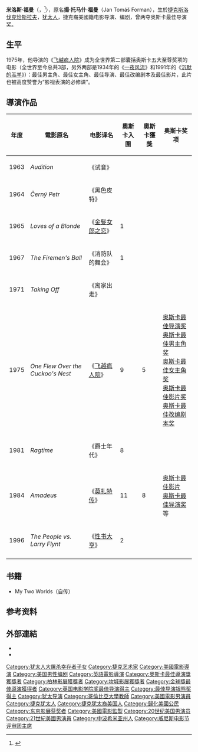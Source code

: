 {{noteTA
|G1=Movie
|1=zh-hans:米洛什;zh-hant:米洛斯;
}}
{{藝人
| 姓名 = Miloš Forman<br>米洛斯·福曼
| image = Milos Forman.jpg
| type  = 导演
| birthname= Jan Tomáš Forman
| 國籍 = {{USA}}<br>{{CZE}}
| 民族 = [[犹太人|犹太人]]
| 出生日期 = {{birth date|1932|2|18}}
| 出生地點 = {{flag|Czechoslovakia}}[[恰斯拉夫|恰斯拉夫]]
| 逝世日期 = {{death date and age|2018|4|13|1932|2|18}}
| 逝世地點 = {{USA}}[[康乃狄克州|康乃狄克州]][[丹伯里_(康乃狄克州)|丹伯里]]
| 父母 = 魯道夫·福曼（Rudolf Forman）<br>安娜·斯瓦博娃（Anna Švábová）<br>奧托·科恩（Otto Kohn，生父）
| 配偶= {{Plainlist|
*{{link-en|雅娜·布蕾喬娃|Jana Brejchová}}（1958~1962）
*維拉·克雷薩德洛娃-福曼諾娃（Věra Křesadlová-Formanová，1964~1999）
*瑪蒂娜·札博莉洛娃（Martina Zbořilová，1999.11.28~2018.4.13）
}}
| 儿女 = 第一对双胞胎仔：<br>佩特與馬泰伊（Petr & Matěj，1964~）<br>第二对双胞胎：<br>吉姆與安迪（Jim & Andy，1999~）
| 教育程度 = [[哥伦比亚大学|哥伦比亚大学]]
| IMDb = 0001232
| awards='''[[柏林影展|柏林影展]][[金熊獎|金熊獎]]'''<br>1996年 《[[性书大亨|性书大亨]]》 <br> '''[[柏林影展|柏林影展]]最佳導演銀熊獎'''<br>1999年 《[[月亮上的男人|月亮上的男人]]》<br>'''[[坎城影展|坎城影展]]評審團大獎'''<br>1971年 《[[逃家|逃家]]》
| academyawards = '''[[奧斯卡最佳導演獎|最佳導演]]'''<br>1975年 《[[飛越杜鵑窩|飛越杜鵑窩]]》<br>1984年 《[[阿瑪迪斯|阿瑪迪斯]]》
| baftaawards = '''[[英國電影學院獎最佳導演|最佳導演]]'''<br>1976年 《[[飛越杜鵑窩|飛越杜鵑窩]]》
| cesarawards='''最佳外語片'''<br>1984年 《[[阿瑪迪斯|阿瑪迪斯]]》
| goldenglobeawards = '''[[金球獎最佳導演|最佳導演]]'''<br>1975年 《[[飛越杜鵑窩|飛越杜鵑窩]]》<br>1984年 《[[阿瑪迪斯|阿瑪迪斯]]》<br>1996年 《[[性书大亨|性书大亨]]》 
| signature = Miloš Forman (signature).svg
}}

'''米洛斯·福曼'''（{{lang-cs|Miloš Forman}}，{{bd|1932年|2月18日|2018年|4月13日|catIdx=Forman}}<ref>{{cite news|title=Milos Forman, Oscar-Winning Director of 'Cuckoo's Nest' and 'Amadeus,' Dies at 86|url=https://www.hollywoodreporter.com/news/milos-forman-dead-cuckoos-nest-amadeus-director-was-86-861207|accessdate=2018-04-14|work=The Hollywood Reporter|language=en|archive-date=2018-04-14|archive-url=https://web.archive.org/web/20180414172426/https://www.hollywoodreporter.com/news/milos-forman-dead-cuckoos-nest-amadeus-director-was-86-861207|dead-url=no}}</ref>），原名'''揚·托马什·福曼'''（Jan Tomáš Forman），生於[[捷克斯洛伐克|捷克斯洛伐克]][[恰斯拉夫|恰斯拉夫]]，[[犹太人|犹太人]]，捷克裔美國籍电影导演、编剧，曾两夺奥斯卡最佳导演奖。

==生平==
1975年，他导演的《[[飞越疯人院|飞越疯人院]]》成为全世界第二部囊括奥斯卡五大至尊奖项的电影（全世界至今总共3部，另外两部是1934年的《[[一夜风流|一夜风流]]》和1991年的《[[沉默的羔羊|沉默的羔羊]]》）：最佳男主角、最佳女主角、最佳导演、最佳改编剧本及最佳影片，此片也被高度赞誉为“影视表演的必修课”。

== 導演作品 ==
{| class="wikitable"
|-
! 年度 !! 電影原名 !! 电影译名!! 奧斯卡入圍 !! 奧斯卡獲獎!! 奥斯卡奖项
|-
| 1963 || ''Audition''|| 《试音》|| || ||
|-
| 1964 || ''Černý Petr''||《黑色皮特》|| || ||
|-
| 1965 || ''Loves of a Blonde'' ||《[[金髮女郎之恋|金髮女郎之恋]]》 || 1 || || 
|-
| 1967 || ''The Firemen's Ball'' || 《消防队的舞会》|| 1 || || 
|-
| 1971 || ''Taking Off'' ||《离家出走》 || || || 
|-
| 1975 || ''One Flew Over the Cuckoo's Nest'' || 《[[飞越疯人院|飞越疯人院]]》||  9 || 5 || [[奥斯卡最佳导演奖|奥斯卡最佳导演奖]]<br>[[奥斯卡最佳男主角奖|奥斯卡最佳男主角奖]]<br>[[奥斯卡最佳女主角奖|奥斯卡最佳女主角奖]]<br>[[奥斯卡最佳影片奖|奥斯卡最佳影片奖]]<br>[[奥斯卡最佳改编剧本奖|奥斯卡最佳改编剧本奖]]
|-
| 1981 || ''Ragtime'' ||《爵士年代》 || 8 || || 
|-
| 1984 || ''Amadeus'' ||《[[莫扎特传|莫扎特传]]》|| 11 || 8 || [[奥斯卡最佳影片|奥斯卡最佳影片]]<br>[[奥斯卡最佳导演奖|奥斯卡最佳导演奖]]等
|-
| 1996 || ''The People vs. Larry Flynt''||《[[性书大亨|性书大亨]]》 ||  2 || || 
|-
|}

==书籍== 
*My Two Worlds（自传）

== 参考资料 ==
{{reflist|35em}}

== 外部連結 ==
{{Commons category|Miloš Forman}}
*{{imdb name|id=0001232|name=米洛斯·福曼}}
*{{douban people|1053561|name=米洛斯·福曼}}

{{start box}}
{{s-awards}}
{{succession prize box | '''[[法蘭西斯·柯波拉|法蘭西斯·柯波拉]]<br /> 《[[教父續集|教父續集]]》''' | '''[[約翰·艾維遜|約翰·艾維遜]]<br />《[[洛基|洛基]]》''' | [[奧斯卡最佳導演獎|奧斯卡最佳導演獎]] | 1975年<br />'''《[[飛越杜鵑窩|飛越杜鵑窩]]》'''}}
{{succession prize box | '''[[羅曼·波蘭斯基|羅曼·波蘭斯基]]<br />《[[唐人街_(電影)|唐人街]]》''' | '''[[薛尼·盧梅|薛尼·盧梅]]'''<br />《[[螢光幕後|螢光幕後]]》 | [[金球獎最佳導演|金球獎最佳導演]] | 1975年<br />'''《[[飛越杜鵑窩|飛越杜鵑窩]]》'''}}
{{succession prize box | '''[[史丹利·庫柏力克|史丹利·庫柏力克]]<br />《[[亂世兒女_(1975年電影)|亂世兒女]]》''' | '''[[伍迪·艾倫|伍迪·艾倫]]<br />《[[安妮霍爾|安妮霍爾]]》''' | [[英國電影學院獎最佳導演|英國電影學院獎最佳導演]] | 1976年<br />'''《[[飛越杜鵑窩|飛越杜鵑窩]]》'''}}
{{succession prize box | '''[[詹姆士·布魯克|詹姆士·布魯克]]<br />《[[常在我心間|常在我心間]]》'''  | '''[[薛尼·波拉克|薛尼·波拉克]]<br />《[[遠離非洲|遠離非洲]]》''' | [[奧斯卡最佳導演獎|奧斯卡最佳導演獎]] | 1984年<br />'''《[[阿瑪迪斯|阿瑪迪斯]]》'''}}
{{succession prize box | '''[[芭芭拉·史翠珊|芭芭拉·史翠珊]]<br />《[[楊朵|楊朵]]》''' | '''[[約翰·休斯頓|約翰·休斯頓]]<br />《[[現代教父|現代教父]]》 | [[金球獎最佳導演|金球獎最佳導演]] | 1984年<br />'''《[[阿瑪迪斯|阿瑪迪斯]]》'''}}
{{succession prize box | '''[[梅爾·吉勃遜|梅爾·吉勃遜]]<br />《[[英雄本色_(美國電影)|英雄本色]]》''' | '''[[詹姆斯·卡麥隆|詹姆斯·卡麥隆]]<br />《[[鐵達尼號_(1997年電影)|鐵達尼號]]》 | [[金球獎最佳導演|金球獎最佳導演]] | 1996年<br />'''《[[性书大亨|性书大亨]]》'''}}
{{end box}}
{{坎城影展評審團主席}}
{{威尼斯电影节评审团主席}}
{{柏林影展最佳導演銀熊獎}}
{{金球奖最佳导演}}
{{英国电影学院奖最佳导演}}
{{奥斯卡最佳导演奖}}
{{導演協會獎最佳導演}}
{{洛杉磯影評人協會獎最佳導演}}
{{Authority control}}

{{DEFAULTSORT:Forman, Miloš}}
[[Category:犹太人大屠杀幸存者子女|Category:犹太人大屠杀幸存者子女]]
[[Category:捷克艺术家|Category:捷克艺术家]]
[[Category:美國電影導演|Category:美國電影導演]]
[[Category:美国男性编剧|Category:美国男性编剧]]
[[Category:英語電影導演|Category:英語電影導演]]
[[Category:奧斯卡最佳導演獎獲獎者|Category:奧斯卡最佳導演獎獲獎者]]
[[Category:柏林影展獲獎者|Category:柏林影展獲獎者]]
[[Category:坎城影展獲獎者|Category:坎城影展獲獎者]]
[[Category:金球獎最佳導演獲得者|Category:金球獎最佳導演獲得者]]
[[Category:英国电影学院奖最佳导演得主|Category:英国电影学院奖最佳导演得主]]
[[Category:最佳导演银熊奖得主|Category:最佳导演银熊奖得主]]
[[Category:犹太导演|Category:犹太导演]]
[[Category:哥倫比亞大學教師|Category:哥倫比亞大學教師]]
[[Category:美國電影男演員|Category:美國電影男演員]]
[[Category:捷克犹太人|Category:捷克犹太人]]
[[Category:捷克犹太裔美国人|Category:捷克犹太裔美国人]]
[[Category:歸化美國公民|Category:歸化美國公民]]
[[Category:东京影展获奖者|Category:东京影展获奖者]]
[[Category:美國電影監製|Category:美國電影監製]]
[[Category:20世纪美国男演员|Category:20世纪美国男演员]]
[[Category:21世紀美國男演員|Category:21世紀美國男演員]]
[[Category:中波希米亚州人|Category:中波希米亚州人]]
[[Category:威尼斯电影节评审团主席|Category:威尼斯电影节评审团主席]]